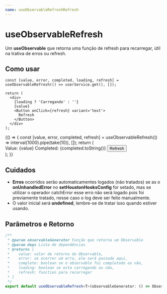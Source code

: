 ```yaml
---
name: useObservableRefreshRefresh
---
```





# useObservableRefresh

Um **useObservable** que retorna uma função de refresh para recarregar, útil na trativa de erros ou refresh.

## Como usar

```tsx
const [value, error, completed, loading, refresh] = useObservableRefresh(() => userService.get(), []);

return (
  <div>
    {loading ? 'Carregando' : ''}
    {value}
    <Button onClick={refresh} variant='text'>
      Refresh
    </Button>
  </div>
);
```

<Playground>
  {() => {
    const [value, error, completed, refresh] = useObservableRefresh(() => interval(1000).pipe(take(10)), []);
    return (
      <div>
        <Typography>Value: {value}</Typography>
        <Typography>Completed: {completed.toString()}</Typography>
        <Button onClick={refresh} variant='text'>
          Refresh
        </Button>
      </div>
    );
  }}
</Playground>

## Cuidados

- **Erros** ocorridos serão automaticamentes logados (não tratados) se as o **onUnhandledError** no **setHoustonHooksConfig**
  for setado, mas se utilizar o operador catchError esse erro não será logado pois foi previamente tratado,
  nesse caso o log deve ser feito manualmente.
- O valor inicial será **undefined**, lembre-se de tratar isso quando estiver usando.

## Parâmetros e Retorno

```ts
/**
 * @param observableGenerator Função que retorna um Observable
 * @param deps Lista de dependências
 * @returns [
 *    value: valor de retorno do Observable,
 *    error: se ocorrer um erro, ele será passado aqui,
 *    complete: boolean se o observable foi completado ou não,
 *    loading: boolean se esta carregando ou não,
 *    refresh: function para recarregar
 * ]
 */
export default useObservableRefresh<T>(observableGenerator: () => Observable<T>, deps: React.DependencyList): [T, any, boolean, boolean, () => void];
```
